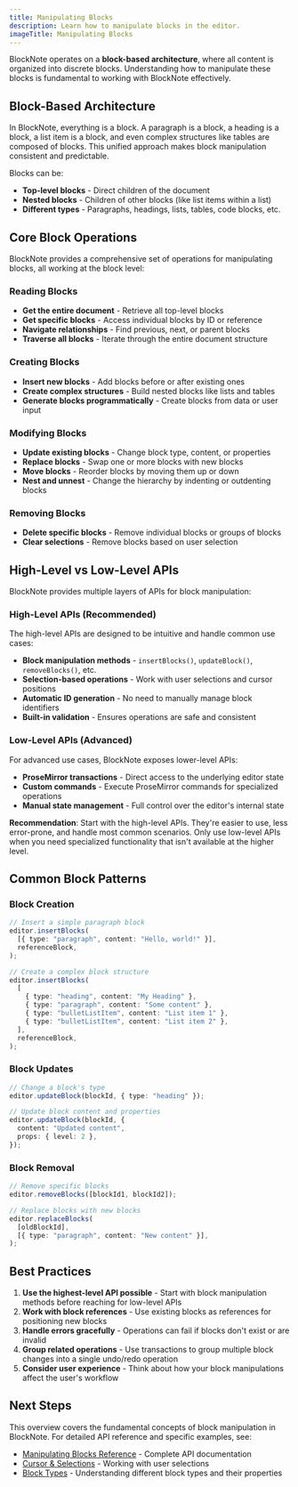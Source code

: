 ```yaml
---
title: Manipulating Blocks
description: Learn how to manipulate blocks in the editor.
imageTitle: Manipulating Blocks
---
```


BlockNote operates on a **block-based architecture**, where all content is organized into discrete blocks. Understanding how to manipulate these blocks is fundamental to working with BlockNote effectively.

## Block-Based Architecture

In BlockNote, everything is a block. A paragraph is a block, a heading is a block, a list item is a block, and even complex structures like tables are composed of blocks. This unified approach makes block manipulation consistent and predictable.

Blocks can be:

- **Top-level blocks** - Direct children of the document
- **Nested blocks** - Children of other blocks (like list items within a list)
- **Different types** - Paragraphs, headings, lists, tables, code blocks, etc.

## Core Block Operations

BlockNote provides a comprehensive set of operations for manipulating blocks, all working at the block level:

### Reading Blocks

- **Get the entire document** - Retrieve all top-level blocks
- **Get specific blocks** - Access individual blocks by ID or reference
- **Navigate relationships** - Find previous, next, or parent blocks
- **Traverse all blocks** - Iterate through the entire document structure

### Creating Blocks

- **Insert new blocks** - Add blocks before or after existing ones
- **Create complex structures** - Build nested blocks like lists and tables
- **Generate blocks programmatically** - Create blocks from data or user input

### Modifying Blocks

- **Update existing blocks** - Change block type, content, or properties
- **Replace blocks** - Swap one or more blocks with new blocks
- **Move blocks** - Reorder blocks by moving them up or down
- **Nest and unnest** - Change the hierarchy by indenting or outdenting blocks

### Removing Blocks

- **Delete specific blocks** - Remove individual blocks or groups of blocks
- **Clear selections** - Remove blocks based on user selection

## High-Level vs Low-Level APIs

BlockNote provides multiple layers of APIs for block manipulation:

### High-Level APIs (Recommended)

The high-level APIs are designed to be intuitive and handle common use cases:

- **Block manipulation methods** - `insertBlocks()`, `updateBlock()`, `removeBlocks()`, etc.
- **Selection-based operations** - Work with user selections and cursor positions
- **Automatic ID generation** - No need to manually manage block identifiers
- **Built-in validation** - Ensures operations are safe and consistent

### Low-Level APIs (Advanced)

For advanced use cases, BlockNote exposes lower-level APIs:

- **ProseMirror transactions** - Direct access to the underlying editor state
- **Custom commands** - Execute ProseMirror commands for specialized operations
- **Manual state management** - Full control over the editor's internal state

**Recommendation**: Start with the high-level APIs. They're easier to use, less error-prone, and handle most common scenarios. Only use low-level APIs when you need specialized functionality that isn't available at the higher level.

## Common Block Patterns

### Block Creation

```typescript
// Insert a simple paragraph block
editor.insertBlocks(
  [{ type: "paragraph", content: "Hello, world!" }],
  referenceBlock,
);

// Create a complex block structure
editor.insertBlocks(
  [
    { type: "heading", content: "My Heading" },
    { type: "paragraph", content: "Some content" },
    { type: "bulletListItem", content: "List item 1" },
    { type: "bulletListItem", content: "List item 2" },
  ],
  referenceBlock,
);
```

### Block Updates

```typescript
// Change a block's type
editor.updateBlock(blockId, { type: "heading" });

// Update block content and properties
editor.updateBlock(blockId, {
  content: "Updated content",
  props: { level: 2 },
});
```

### Block Removal

```typescript
// Remove specific blocks
editor.removeBlocks([blockId1, blockId2]);

// Replace blocks with new blocks
editor.replaceBlocks(
  [oldBlockId],
  [{ type: "paragraph", content: "New content" }],
);
```

## Best Practices

1. **Use the highest-level API possible** - Start with block manipulation methods before reaching for low-level APIs
2. **Work with block references** - Use existing blocks as references for positioning new blocks
3. **Handle errors gracefully** - Operations can fail if blocks don't exist or are invalid
4. **Group related operations** - Use transactions to group multiple block changes into a single undo/redo operation
5. **Consider user experience** - Think about how your block manipulations affect the user's workflow

## Next Steps

This overview covers the fundamental concepts of block manipulation in BlockNote. For detailed API reference and specific examples, see:

- [Manipulating Blocks Reference](/docs/reference/editor/manipulating-blocks) - Complete API documentation
- [Cursor & Selections](./cursor-selections) - Working with user selections
- [Block Types](/docs/features/blocks) - Understanding different block types and their properties
